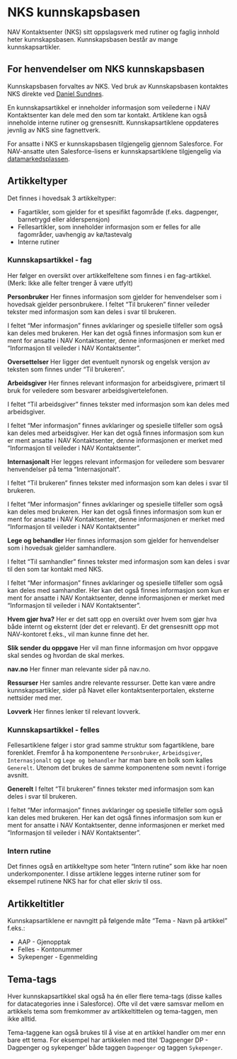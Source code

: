 # NKS kunnskapsbasen {#sec-nks-kunnskapsbase}

NAV Kontaktsenter (NKS) sitt oppslagsverk med rutiner og faglig innhold heter kunnskapsbasen. Kunnskapsbasen består av mange kunnskapsartikler.

::: {.callout-important}
## For henvendelser om NKS kunnskapsbasen
Kunnskapsbasen forvaltes av NKS. Ved bruk av Kunnskapsbasen kontaktes NKS
direkte ved [Daniel Sundnes](mailto:daniel.sundnes@nav.no).
:::

En kunnskapsartikkel er inneholder informasjon som veilederne i NAV Kontaktsenter kan dele med den som tar kontakt. Artiklene kan også inneholde interne rutiner og grensesnitt. Kunnskapsartiklene oppdateres jevnlig av NKS sine fagnettverk.

For ansatte i NKS er kunnskapsbasen tilgjengelig gjennom Salesforce. For NAV-ansatte uten Salesforce-lisens er kunnskapsartiklene tilgjengelig via [datamarkedsplassen](https://data.ansatt.nav.no/quarto/e7b3e02a-0c45-4b5c-92a2-a6d364120dfb).

## Artikkeltyper
Det finnes i hovedsak 3 artikkeltyper:

* Fagartikler, som gjelder for et spesifikt fagområde (f.eks. dagpenger, barnetrygd eller alderspensjon)
* Fellesartikler, som inneholder informasjon som er felles for alle fagområder, uavhengig av kø/tastevalg
* Interne rutiner

### Kunnskapsartikkel - fag
Her følger en oversikt over artikkelfeltene som finnes i en fag-artikkel.
(Merk: Ikke alle felter trenger å være utfylt)

**Personbruker**
Her finnes informasjon som gjelder for henvendelser som i hovedsak gjelder personbrukere. I feltet "Til brukeren" finner veileder tekster med informasjon som kan deles i svar til brukeren.

I feltet "Mer informasjon" finnes avklaringer og spesielle tilfeller som også kan deles med brukeren. Her kan det også finnes informasjon som kun er ment for ansatte i NAV Kontaktsenter, denne informasjonen er merket med "Informasjon til veileder i NAV Kontaktsenter".

**Oversettelser**
Her ligger det eventuelt nynorsk og engelsk versjon av teksten som finnes under "Til brukeren".

**Arbeidsgiver**
Her finnes relevant informasjon for arbeidsgivere, primært til bruk for veiledere som besvarer arbeidsgivertelefonen.

I feltet "Til arbeidsgiver" finnes tekster med informasjon som kan deles med arbeidsgiver.

I feltet "Mer informasjon" finnes avklaringer og spesielle tilfeller som også kan deles med arbeidsgiver. Her kan det også finnes informasjon som kun er ment ansatte i NAV Kontaktsenter, denne informasjonen er merket med "Informasjon til veileder i NAV Kontaktsenter".

**Internasjonalt**
Her legges relevant informasjon for veiledere som besvarer henvendelser på tema "Internasjonalt".

I feltet "Til brukeren" finnes tekster med informasjon som kan deles i svar til brukeren.

I feltet "Mer informasjon" finnes avklaringer og spesielle tilfeller som også kan deles med brukeren. Her kan det også finnes informasjon som kun er ment for ansatte i NAV Kontaktsenter, denne informasjonen er merket med "Informasjon til veileder i NAV Kontaktsenter"

**Lege og behandler**
Her finnes informasjon som gjelder for henvendelser som i hovedsak gjelder samhandlere.

I feltet "Til samhandler" finnes tekster med informasjon som kan deles i svar til den som tar kontakt med NKS.

I feltet "Mer informasjon" finnes avklaringer og spesielle tilfeller som også kan deles med samhandler. Her kan det også finnes informasjon som kun er ment for ansatte i NAV Kontaktsenter, denne informasjonen er merket med "Informasjon til veileder i NAV Kontaktsenter".

**Hvem gjør hva?**
Her er det satt opp en oversikt over hvem som gjør hva både internt og eksternt (der det er relevant). Er det grensesnitt opp mot NAV-kontoret f.eks., vil man kunne finne det her.

**Slik sender du oppgave**
Her vil man finne informasjon om hvor oppgave skal sendes og hvordan de skal merkes.

**nav.no**
Her finner man relevante sider på nav.no.

**Ressurser**
Her samles andre relevante ressurser. Dette kan være andre kunnskapsartikler, sider på Navet eller kontaktsenterportalen, eksterne nettsider med mer.

**Lovverk**
Her finnes lenker til relevant lovverk.

### Kunnskapsartikkel - felles
Fellesartiklene følger i stor grad samme struktur som fagartiklene, bare forenklet. Fremfor å ha komponentene `Personbruker`, `Arbeidsgiver`, `Internasjonalt` og `Lege og behandler` har man bare en bolk som kalles `Generelt`. Utenom det brukes de samme komponentene som nevnt i forrige avsnitt.

**Generelt**
I feltet "Til brukeren" finnes tekster med informasjon som kan deles i svar til brukeren.

I feltet "Mer informasjon" finnes avklaringer og spesielle tilfeller som også kan deles med brukeren. Her kan det også finnes informasjon som kun er ment for ansatte i NAV Kontaktsenter, denne informasjonen er merket med "Informasjon til veileder i NAV Kontaktsenter".

### Intern rutine
Det finnes også en artikkeltype som heter "Intern rutine" som ikke har noen underkomponenter. I disse artiklene legges interne rutiner som for eksempel rutinene NKS har for chat eller skriv til oss.

## Artikkeltitler
Kunnskapsartiklene er navngitt på følgende måte "Tema - Navn på artikkel" f.eks.:

- AAP - Gjenopptak
- Felles - Kontonummer
- Sykepenger -  Egenmelding

## Tema-tags
Hver kunnskapsartikkel skal også ha én eller flere tema-tags (disse kalles for datacategories inne i Salesforce). Ofte vil det være samsvar mellom en artikkels tema som fremkommer av artikkeltittelen og tema-taggen, men ikke alltid.

Tema-taggene kan også brukes til å vise at en artikkel handler om mer enn bare ett tema. For eksempel har artikkelen med titel 'Dagpenger DP - Dagpenger og sykepenger' både taggen `Dagpenger` og taggen `Sykepenger`.
